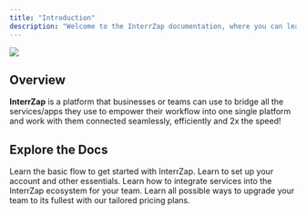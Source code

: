 ```yaml
---
title: "Introduction"
description: "Welcome to the InterrZap documentation, where you can learn everything about the Beyonder of the Internet. To get started, scroll down to learn step-by-step or use the navigation to learn what you require."
---
```


![](/images/landing-2.png)

## Overview

**InterrZap** is a platform that businesses or teams can use to bridge all the services/apps they use to empower their workflow into one single platform and work with them connected seamlessly, efficiently and 2x the speed!&#x20;

## Explore the Docs&#x20;

<CardGroup cols="2">
  <Card title="Quick Start" icon="play" color="#444aaa" href="https://interrzap.mintlify.app/quickStart">
    Learn the basic flow to get started with InterrZap.&#x20;
  </Card>

  <Card title="Setup" icon="sliders-simple" color="#444aaa" href="https://interrzap.mintlify.app/setup">
    Learn to set up your account and other essentials.
  </Card>

  <Card title="Integration" icon="Shelves" color="#444aaa" href="https://interrzap.mintlify.app/integration">
    Learn how to integrate services into the InterrZap ecosystem for your team.
  </Card>

  <Card title="Subsciption" icon="dollar-sign" color="#444aaa" href="https://interrzap.mintlify.app/subscription">
    Learn all possible ways to upgrade your team to its fullest with our tailored pricing plans.
  </Card>
</CardGroup>